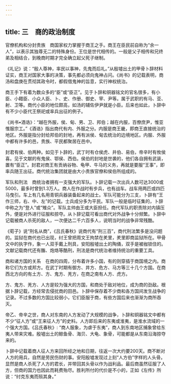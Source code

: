 ```yaml
---
---
---
```

title: 三　商的政治制度
---




官僚机构和分封贵族　商国家权力掌握于商王之手。商王在臣民前自称为“余一人”，以表示其独尊无二的特殊身份。王位是世代相传的。一般是父子相传和兄终弟及相结合，到晚商时期才完全确立起父死子继制。

《礼记》说：“殷人尊神，率民以事神，先鬼而后礼。”从殷墟出土的甲骨卜辞材料证实，商王对国家大事的决策，事先都必须向鬼神占问。《尚书》的记载表明，商汤和盘庚在贯彻其政令时，都假借鬼神的旨意，实行神权统治。

商王手下有着为数众多的“臣”或“臣正”。见于卜辞和铜器铭文的官名很多，有小臣、小耤臣、小众人臣、卜、史、作册、御史、宰、尹等。属于武职的有马、亚、射、卫等。商代小臣的地位颇高，如汤的辅佐伊尹就是小臣。后来也如此，卜辞中有不少小臣代王祭祀或率兵出征的例子。

《尚书•酒诰》：“越在外服，侯、甸、男、卫、邦伯；越在内服，百僚庶尹，惟亚惟服宗工。”《酒诰》指出商代有内、外服之分。内服是商王畿，即商王直接统治的地区。外服是指分封给邦伯的封地，再有派侯、甸去统治的边境地区。内服、外服中都有许多的邑，贵族、平民都聚居在邑中。

封君有侯、伯两种。如见于卜辞的，武丁时有仓侯虎、井伯、易伯，帝辛时有攸侯喜。见于文献的有鬼侯、鄂侯、西伯。侯伯的封地是世袭的，他们各自拥有武装，置有“臣正”。封君对商王有贡纳谷物、龟甲、牛马的义务，再就是要服“王事”，即率兵随王出征。商代统治集团就是由大小贵族官僚和侯伯所组成的。

军队和刑法　商统治者拥有一支强大的军队。卜辞记载一次出兵人数可达3000或5000，最多时曾到1.3万人。商人在作战时有步兵，也有战车。战车用两匹或四匹马曳引。车上有几名用青铜兵器装备起来的战士。军队可能分为三支，卜辞有“王作三师，右、中、左”的记载。士兵成分多为平民。军队一般是临时征集的，卜辞中称之为“登人”或“雉众”。军队主帅由王或大臣担任。商代军队的职责除对内镇压外，便是对外进行征服和掠夺。从卜辞记载可看出商代对外战争十分频繁。卜辞中记载被商人杀死的敌人，一次便达二千六百多人，说明当时的战争非常残酷。

《荀子》说“刑名从商”，《吕氏春秋》说商代有“刑三百”，商代刑法繁多是没问题的。监狱在商代也已出现，纣王曾把周文王拘禁在羑里，羑里即商监狱所在。甲骨文中的执字作，象一人双手戴上刑具，安阳殷墟出土的陶俑，双手是被枷锁住的。文献记载商代还有醢、炮烙等酷刑，刑法是商代统治者维持统治的重要工具。

商和诸方国的关系　在商的四周，分布着许多小国，有的则穿插于商国境之内。商称它们为方或邦方。在武丁时期有御方、井方、危方、马方等三十几个方国。在商西北方向的有土方、方、鬼方、羌方，在商之南有人方、虎方。

方、鬼方、羌方、人方是较为强大的方国，和商处于敌对地位，成为商的劲敌。根据卜辞记载，方经常去侵扰商的田邑。卜辞中保存着不少商和各方国间发生战争的记录。不过多数的方国比较弱小，它们臣服于商，有些方国后来也渐渐为商所吞灭。

帝乙、帝辛之世，商人对东南的人方发动了大规模的战争，卜辞和铜器铭文中都有不少“征人方”或“王来征人方”的史料。人方即后来的东夷或淮夷，是淮水流域的一个强大方国。《吕氏春秋》: “商人服象，为虐于东夷”，商人到东南地区捕象曾给东夷人带来灾难。殷墟出土的鲸鱼骨、海贝、大龟、象骨，可能都是从东南沿海掠夺来的。

卜辞中记载着商人征人方来回所经之地和日期，往返一次大约要200天。商不断对人方的用兵，自然是劳民伤财的事。安阳殷墟发现过上刻“人方伯”字样的人头骨。显然是商人杀死了人方的君长，并带回其头骨以作为战利品。最后商虽然征服了人方，但商的国力也因此而耗费殆尽。胜利所付的代价是不小的，正如《左传》所说：“纣克东夷而殒其身。”